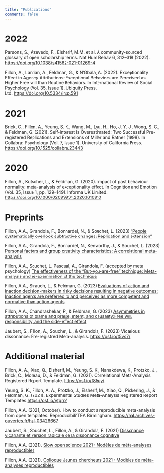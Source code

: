 ```yaml
---
title: "Publications"
comments: false
---
```


# 2022

Parsons, S., Azevedo, F., Elsherif, M.M. et al. A community-sourced glossary of open scholarship terms. Nat Hum Behav 6, 312--318 (2022). <https://doi.org/10.1038/s41562-021-01269-4>

Fillon, A., Lantian, A., Feldman, G., & N'Gbala, A. (2022). Exceptionality Effect in Agency Attributions: Exceptional Behaviors are Perceived as Higher Free will than Routine Behaviors. In International Review of Social Psychology (Vol. 35, Issue 1). Ubiquity Press, Ltd. <https://doi.org/10.5334/irsp.591>

# 2021

Brick, C., Fillon, A., Yeung, S. K., Wang, M., Lyu, H., Ho, J. Y. J., Wong, S. C., & Feldman, G. (2021). Self-interest Is Overestimated: Two Successful Pre-registered Replications and Extensions of Miller and Ratner (1998). In Collabra: Psychology (Vol. 7, Issue 1). University of California Press. <https://doi.org/10.1525/collabra.23443>

# 2020

Fillon, A., Kutscher, L., & Feldman, G. (2020). Impact of past behaviour normality: meta-analysis of exceptionality effect. In Cognition and Emotion (Vol. 35, Issue 1, pp. 129--149). Informa UK Limited. <https://doi.org/10.1080/02699931.2020.1816910>

# Preprints

Fillon, A.A., Girandola, F., Bonnardel, N., & Souchet, L. (2023) ["People systematically overlook subtractive changes: Replication and extension"](https://psyarxiv.com/4jkvn/download?format=pdf)

Fillon, A.A., Girandola, F., Bonnardel, N., Kenworthy, J., & Souchet, L. (2023) [Personal factors and group creativity characteristics: A correlational meta-analysis](https://psyarxiv.com/4br6a/download?format=pdf)

Fillon, A.A., Souchet, L. Pascual, A., Girandola, F. (accepted by meta psychology) [The effectiveness of the "But-you-are-free" technique: Meta-analysis and re-examination of the technique](https://psyarxiv.com/3ds26/download?format=pdf)

Fillon, A.A., Strauch, L., & Feldman, G. (2023) [Evaluations of action and inaction decision-makers in risky decisions resulting in negative outcomes: Inaction agents are preferred to and perceived as more competent and normative than action agents](https://www.researchgate.net/profile/Gilad-Feldman/publication/362887838_Evaluations_of_action_and_inaction_decision-makers_in_risky_decisions_resulting_in_negative_outcomes_Inaction_agents_are_preferred_to_and_perceived_as_more_competent_and_normative_than_action_agents/links/6343e7f8ff870c55ce162ae5/Evaluations-of-action-and-inaction-decision-makers-in-risky-decisions-resulting-in-negative-outcomes-Inaction-agents-are-preferred-to-and-perceived-as-more-competent-and-normative-than-action-agents.pdf)

Fillon, A.A., Chandrashekar, P., & Feldman, G. (2023) [Asymmetries in attributions of blame and praise, intent, and causality:Free will, responsibility, and the side-effect effect](https://www.researchgate.net/publication/356831845_Asymmetries_in_attributions_of_blame_and_praise_intent_and_causality_Free_will_responsibility_and_the_side-effect_effect)

Jaubert, S., Fillon, A., Souchet, L., & Girandola, F. (2023) Vicarious dissonance: Pre-registred Meta-analysis. <https://osf.io/t5vs7/>

# Additional material

Fillon, A. A., Xiao, Q., Elsherif, M., Yeung, S. K., Nanakdewa, K., Protzko, J., Brick, C., Moreau, D., & Feldman, G. (2021). Correlational Meta-Analysis Registered Report Template. <https://osf.io/f85uy/>

Yeung, S. K., Fillon, A. A., Protzko, J., Elsherif, M., Xiao, Q., Pickering, J., & Feldman, G. (2021). Experimental Studies Meta-Analysis Registered Report Templates.<https://osf.io/ytgrp/>

Fillon, A.A. (2021, October). How to conduct a reproducible meta-analysis from open templates. Reproducibili'TEA Birmingham. <https://hal.archives-ouvertes.fr/hal-03426667>

Jaubert, S., Souchet, L., Fillon, A., & Girandola, F. (2021) [Dissonance vicariante et version radicale de la dissonance cognitive](https://hal.science/hal-03332123/)

Fillon, A.A. (2021). [Slow open science 2021 : Modèles de méta-analyses reproductibles](https://hal.science/hal-03426673/document)

Fillon, A.A. (2021). [Colloque Jeunes chercheurs 2021 : Modèles de méta-analyses reproductibles](https://hal.science/hal-03426662/document)
